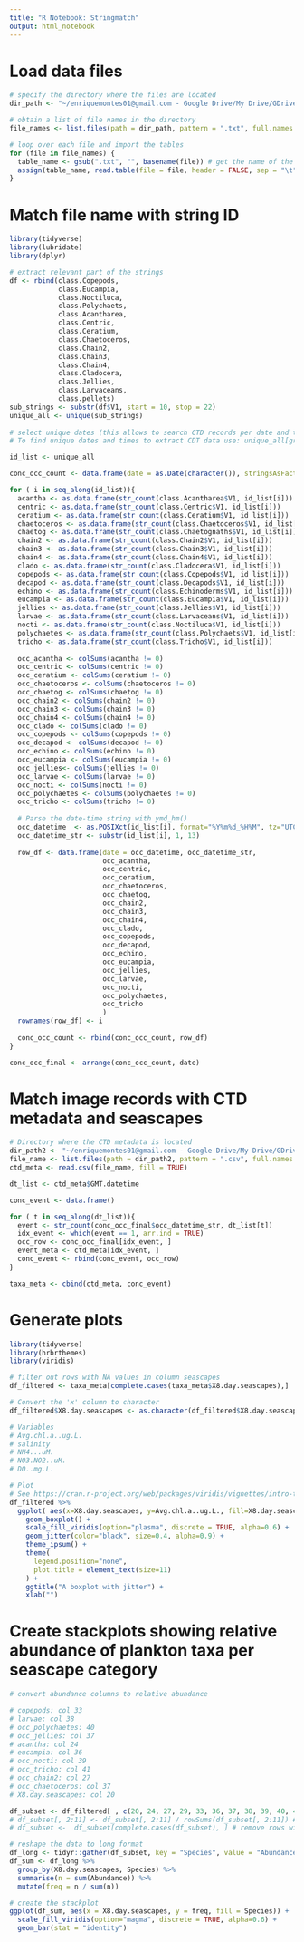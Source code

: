 ```yaml
---
title: "R Notebook: Stringmatch"
output: html_notebook
---
```



# Load data files
```r
# specify the directory where the files are located
dir_path <- "~/enriquemontes01@gmail.com - Google Drive/My Drive/GDrive/OCED_AOML/WS_cruises/plankton_imaging/CPICS/TS.Master/"

# obtain a list of file names in the directory
file_names <- list.files(path = dir_path, pattern = ".txt", full.names = TRUE)

# loop over each file and import the tables
for (file in file_names) {
  table_name <- gsub(".txt", "", basename(file)) # get the name of the table from the file name
  assign(table_name, read.table(file = file, header = FALSE, sep = "\t"))
}

```

# Match file name with string ID
```r
library(tidyverse)
library(lubridate)
library(dplyr)

# extract relevant part of the strings
df <- rbind(class.Copepods, 
            class.Eucampia, 
            class.Noctiluca, 
            class.Polychaets,
            class.Acantharea,
            class.Centric,
            class.Ceratium,
            class.Chaetoceros,
            class.Chain2,
            class.Chain3,
            class.Chain4,
            class.Cladocera,
            class.Jellies,
            class.Larvaceans,
            class.pellets)
sub_strings <- substr(df$V1, start = 10, stop = 22)
unique_all <- unique(sub_strings)
  
# select unique dates (this allows to search CTD records per date and time)
# To find unique dates and times to extract CDT data use: unique_all[grepl("20221209", unique_all)]

id_list <- unique_all

conc_occ_count <- data.frame(date = as.Date(character()), stringsAsFactors = FALSE)

for ( i in seq_along(id_list)){
  acantha <- as.data.frame(str_count(class.Acantharea$V1, id_list[i]))
  centric <- as.data.frame(str_count(class.Centric$V1, id_list[i]))
  ceratium <- as.data.frame(str_count(class.Ceratium$V1, id_list[i]))
  chaetoceros <- as.data.frame(str_count(class.Chaetoceros$V1, id_list[i]))
  chaetog <- as.data.frame(str_count(class.Chaetognaths$V1, id_list[i])) 
  chain2 <- as.data.frame(str_count(class.Chain2$V1, id_list[i]))
  chain3 <- as.data.frame(str_count(class.Chain3$V1, id_list[i]))
  chain4 <- as.data.frame(str_count(class.Chain4$V1, id_list[i]))
  clado <- as.data.frame(str_count(class.Cladocera$V1, id_list[i]))
  copepods <- as.data.frame(str_count(class.Copepods$V1, id_list[i]))
  decapod <- as.data.frame(str_count(class.Decapods$V1, id_list[i])) 
  echino <- as.data.frame(str_count(class.Echinoderms$V1, id_list[i]))
  eucampia <- as.data.frame(str_count(class.Eucampia$V1, id_list[i]))
  jellies <- as.data.frame(str_count(class.Jellies$V1, id_list[i]))
  larvae <- as.data.frame(str_count(class.Larvaceans$V1, id_list[i]))
  nocti <- as.data.frame(str_count(class.Noctiluca$V1, id_list[i]))
  polychaetes <- as.data.frame(str_count(class.Polychaets$V1, id_list[i]))
  tricho <- as.data.frame(str_count(class.Tricho$V1, id_list[i]))
  
  occ_acantha <- colSums(acantha != 0)
  occ_centric <- colSums(centric != 0)
  occ_ceratium <- colSums(ceratium != 0)
  occ_chaetoceros <- colSums(chaetoceros != 0)
  occ_chaetog <- colSums(chaetog != 0)
  occ_chain2 <- colSums(chain2 != 0)
  occ_chain3 <- colSums(chain3 != 0)
  occ_chain4 <- colSums(chain4 != 0)
  occ_clado <- colSums(clado != 0)
  occ_copepods <- colSums(copepods != 0)
  occ_decapod <- colSums(decapod != 0)
  occ_echino <- colSums(echino != 0)
  occ_eucampia <- colSums(eucampia != 0)
  occ_jellies<- colSums(jellies != 0)
  occ_larvae <- colSums(larvae != 0)
  occ_nocti <- colSums(nocti != 0)
  occ_polychaetes <- colSums(polychaetes != 0)
  occ_tricho <- colSums(tricho != 0)
  
  # Parse the date-time string with ymd_hm()
  occ_datetime  <- as.POSIXct(id_list[i], format="%Y%m%d_%H%M", tz="UTC")
  occ_datetime_str <- substr(id_list[i], 1, 13)
  
  row_df <- data.frame(date = occ_datetime, occ_datetime_str,
                       occ_acantha,
                       occ_centric,
                       occ_ceratium,
                       occ_chaetoceros,
                       occ_chaetog, 
                       occ_chain2,
                       occ_chain3,
                       occ_chain4,
                       occ_clado,
                       occ_copepods,
                       occ_decapod,
                       occ_echino,
                       occ_eucampia,
                       occ_jellies,
                       occ_larvae,
                       occ_nocti,
                       occ_polychaetes,
                       occ_tricho
                       )
  rownames(row_df) <- i
  
  conc_occ_count <- rbind(conc_occ_count, row_df)
}

conc_occ_final <- arrange(conc_occ_count, date)

```


# Match image records with CTD metadata and seascapes
```r
# Directory where the CTD metadata is located
dir_path2 <- "~/enriquemontes01@gmail.com - Google Drive/My Drive/GDrive/OCED_AOML/WS_cruises/plankton_imaging/CPICS/ws_cruise_ctd/"
file_name <- list.files(path = dir_path2, pattern = ".csv", full.names = TRUE)
ctd_meta <- read.csv(file_name, fill = TRUE)

dt_list <- ctd_meta$GMT.datetime

conc_event <- data.frame()

for ( t in seq_along(dt_list)){
  event <- str_count(conc_occ_final$occ_datetime_str, dt_list[t])
  idx_event <- which(event == 1, arr.ind = TRUE)
  occ_row <- conc_occ_final[idx_event, ]
  event_meta <- ctd_meta[idx_event, ]
  conc_event <- rbind(conc_event, occ_row)
}

taxa_meta <- cbind(ctd_meta, conc_event)
```

# Generate plots 
```r
library(tidyverse)
library(hrbrthemes)
library(viridis)

# filter out rows with NA values in column seascapes
df_filtered <- taxa_meta[complete.cases(taxa_meta$X8.day.seascapes),]

# Convert the 'x' column to character
df_filtered$X8.day.seascapes <- as.character(df_filtered$X8.day.seascapes)

# Variables
# Avg.chl.a..ug.L.
# salinity
# NH4...uM.
# NO3.NO2..uM.
# DO..mg.L.

# Plot
# See https://cran.r-project.org/web/packages/viridis/vignettes/intro-to-viridis.html for color palette options
df_filtered %>%
  ggplot( aes(x=X8.day.seascapes, y=Avg.chl.a..ug.L., fill=X8.day.seascapes)) +
    geom_boxplot() +
    scale_fill_viridis(option="plasma", discrete = TRUE, alpha=0.6) +
    geom_jitter(color="black", size=0.4, alpha=0.9) +
    theme_ipsum() +
    theme(
      legend.position="none",
      plot.title = element_text(size=11)
    ) +
    ggtitle("A boxplot with jitter") +
    xlab("")
```

# Create stackplots showing relative abundance of plankton taxa per seascape category
```r
# convert abundance columns to relative abundance

# copepods: col 33
# larvae: col 38
# occ_polychaetes: 40
# occ_jellies: col 37
# acantha: col 24
# eucampia: col 36
# occ_nocti: col 39
# occ_tricho: col 41
# occ_chain2: col 27
# occ_chaetoceros: col 37
# X8.day.seascapes: col 20

df_subset <- df_filtered[ , c(20, 24, 27, 29, 33, 36, 37, 38, 39, 40, 41)] # subsets taxa
# df_subset[, 2:11] <- df_subset[, 2:11] / rowSums(df_subset[, 2:11]) # computes relative abund
# df_subset <-  df_subset[complete.cases(df_subset), ] # remove rows with nan

# reshape the data to long format
df_long <- tidyr::gather(df_subset, key = "Species", value = "Abundance", -X8.day.seascapes)
df_sum <- df_long %>%
  group_by(X8.day.seascapes, Species) %>% 
  summarise(n = sum(Abundance)) %>% 
  mutate(freq = n / sum(n)) 

# create the stackplot
ggplot(df_sum, aes(x = X8.day.seascapes, y = freq, fill = Species)) +
  scale_fill_viridis(option="magma", discrete = TRUE, alpha=0.6) +
  geom_bar(stat = "identity")

```

